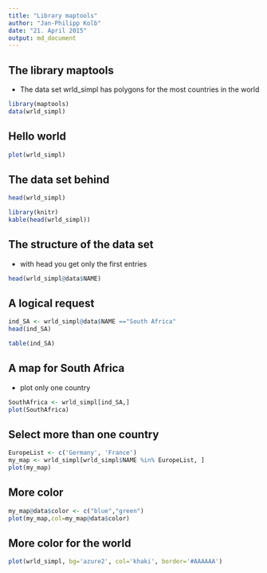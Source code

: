 ```yaml
---
title: "Library maptools"
author: "Jan-Philipp Kolb"
date: "21. April 2015"
output: md_document
---
```


## The library maptools

- The data set wrld_simpl has polygons for the most countries in the world

```r
library(maptools)
data(wrld_simpl)
```


## Hello world

```r
plot(wrld_simpl)
```



## The data set behind

```r
head(wrld_simpl)
```


```r
library(knitr)
kable(head(wrld_simpl))
```


## The structure of the data set

- with head you get only the first entries

```r
head(wrld_simpl@data$NAME)
```


## A logical request

```r
ind_SA <- wrld_simpl@data$NAME =="South Africa"
head(ind_SA)
```

```r
table(ind_SA)
```

## A map for South Africa

- plot only one country

```r
SouthAfrica <- wrld_simpl[ind_SA,]
plot(SouthAfrica)
```

## Select more than one country

```r
EuropeList <- c('Germany', 'France')
my_map <- wrld_simpl[wrld_simpl$NAME %in% EuropeList, ]
plot(my_map)
```

## More color

```r
my_map@data$color <- c("blue","green")
plot(my_map,col=my_map@data$color)
```

## More color for the world

```r
plot(wrld_simpl, bg='azure2', col='khaki', border='#AAAAAA')
```

